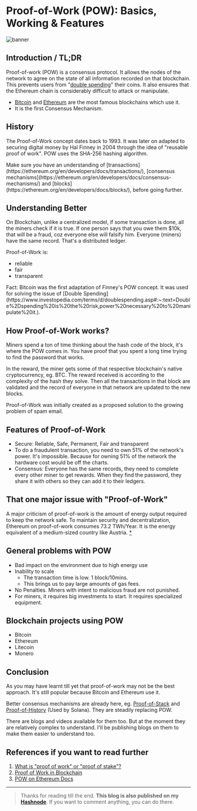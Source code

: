 
# Proof-of-Work (POW): Basics, Working & Features
<Para desc="Understand the basics of POW and how it works in this beginner friendly blog" />

<img src="/images/BUNoIYLts.jpg" alt="banner" />

## Introduction / TL;DR
Proof-of-work (POW) is a consensus protocol. It allows the nodes of the network to agree on the state of all information recorded on that blockchain. This prevents users from "[double spending](https://www.investopedia.com/terms/d/doublespending.asp#:~:text=Double%2Dspending%20is%20the%20risk,power%20necessary%20to%20manipulate%20it.)" their coins. It also ensures that the Ethereum chain is considerably difficult to attack or manipulate.

- [Bitcoin](https://bitcoin.org/en/) and [Ethereum](https://ethereum.org/en/) are the most famous blockchains which use it.
- It is the first Consensus Mechanism.

## History
The Proof-of-Work concept dates back to 1993. It was later on adapted to securing digital money by Hal Finney in 2004 through the idea of "reusable proof of work". POW uses the SHA-256 hashing algorithm.

<Callout emoji="✅">
  Make sure you have an understanding of  [transactions](https://ethereum.org/en/developers/docs/transactions/),  [consensus mechanisms](https://ethereum.org/en/developers/docs/consensus-mechanisms/) and  [blocks](https://ethereum.org/en/developers/docs/blocks/), before going further.
</Callout>

## Understanding Better
On Blockchain, unlike a centralized model, if some transaction is done, all the miners check if it is true. If one person says that you owe them $10k, that will be a fraud, coz everyone else will falsify him.
Everyone (miners) have the same record. That's a distributed ledger.

Proof-of-Work is:
- reliable
- fair
- transparent

<Callout emoji="💡">
  Fact: Bitcoin was the first adaptation of Finney's POW concept. It was used for solving the issue of [Double Spending](https://www.investopedia.com/terms/d/doublespending.asp#:~:text=Double%2Dspending%20is%20the%20risk,power%20necessary%20to%20manipulate%20it.). 
</Callout>

## How Proof-of-Work works?
Miners spend a ton of time thinking about the hash code of the block, it's where the POW comes in. You have proof that you spent a long time trying to find the password that works.

In the reward, the miner gets some of that respective blockchain's native cryptocurrency, eg. BTC. The reward received is according to the complexity of the hash they solve. Then all the transactions in that block are validated and the record of everyone in that network are updated to the new blocks.

<Callout emoji="💡">
  Proof-of-Work was initially created as a proposed solution to the growing problem of spam email.
</Callout>

## Features of Proof-of-Work
- Secure: Reliable, Safe, Permanent, Fair and transparent
- To do a fraudulent transaction, you need to own 51% of the network's power. It's impossible. Because for owning 51% of the network the hardware cost would be off the charts.
- Consensus: Everyone has the same records, they need to complete every other miner to get rewards. When they find the password, they share it with others so they can add it to their ledgers.

## That one major issue with "Proof-of-Work"
A major criticism of proof-of-work is the amount of energy output required to keep the network safe. To maintain security and decentralization, Ethereum on proof-of-work consumes 73.2 TWh/Year. It is the energy equivalent of a medium-sized country like Austria. [*](https://ethereum.org/en/developers/docs/consensus-mechanisms/pow/)

## General problems with POW
- Bad impact on the environment due to high energy use 
- Inability to scale
	- The transaction time is low. 1 block/10mins.
	- This brings us to pay large amounts of gas fees.
- No Penalties. Miners with intent to malicious fraud are not punished.
- For miners, it requires big investments to start. It requires specialized equipment.

## Blockchain projects using POW
- Bitcoin
- Ethereum
- Litecoin
- Monero

## Conclusion
As you may have learnt till yet that proof-of-work may not be the best approach. It's still popular because Bitcoin and Ethereum use it.

Better consensus mechanisms are already here, eg.  [Proof-of-Stack](https://ethereum.org/en/developers/docs/consensus-mechanisms/pos/)  and  [Proof-of-History](https://medium.com/solana-labs/proof-of-history-a-clock-for-blockchain-cf47a61a9274) (Used by Solana). They are steadily replacing POW.

There are blogs and videos available for them too. But at the moment they are relatively complex to understand. I'll be publishing blogs on them to make them easier to understand too.

## References if you want to read further
1. [What is "proof of work" or "proof of stake"?](https://www.coinbase.com/learn/crypto-basics/what-is-proof-of-work-or-proof-of-stake)
2. [Proof of Work in Blockchain](https://www.youtube.com/watch?v=XLcWy1uV8YM0)
3. [POW on Ethereum Docs](https://ethereum.org/en/developers/docs/consensus-mechanisms/pow/)

---

> Thanks for reading till the end.
> **This blog is also published on my [Hashnode](https://sarthakv.hashnode.dev/proof-of-work-pow-basics-working-and-features)**.
> If you want to comment anything, you can do there.
